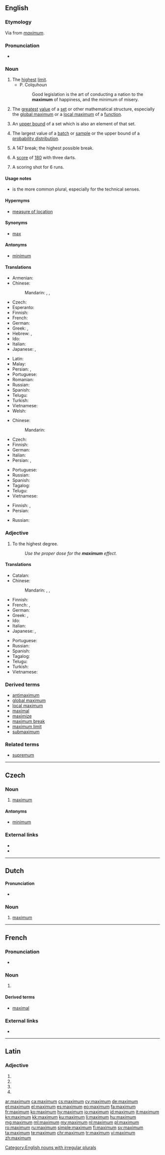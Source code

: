 {{also|Maximum}}
==English==
{{wikipedia}}

===Etymology===
Via {{etyl|fr|en}} from {{etyl|la|en}} ''[[#Latin|maximum]]''.

===Pronunciation===
* {{audio|en-uk-maximum.ogg|Audio (UK)|lang=en}}

===Noun===
{{en-noun|maxima|s}}

# The [[high|highest]] [[limit]].
#* P. Colquhoun
#*: Good legislation is the art of conducting a nation to the '''maximum''' of happiness, and the minimum of misery.
# {{context|mathematics|lang=en}} The [[great]]est [[value]] of a [[set]] or other mathematical structure, especially the [[global maximum]] or a [[local maximum]] of a [[function]].
# {{context|analysis|lang=en}} An [[upper bound]] of a set which is also an element of that set.
# {{context|statistics|lang=en}} The largest value of a [[batch]] or [[sample]] or the upper bound of a [[probability distribution]].
# {{context|colloquial|snooker|lang=en}} A 147 break; the highest possible break.
# {{context|colloquial|darts|lang=en}} A [[score]] of [[180]] with three darts.
# {{context|colloquial|cricket|lang=en}} A scoring shot for 6 runs.

====Usage notes====
* {{m|en|maxima|Maxima}} is the more common plural, especially for the technical senses.

====Hypernyms====
* {{sense|statistics}} [[measure of location]]

====Synonyms====
* [[max]]

====Antonyms====
* [[minimum]]

====Translations====
{{trans-top|highest limit}}
* Armenian: {{t|hy|մաքսիմում|sc=Armn}}
* Chinese:
*: Mandarin: {{t+|cmn|最大|tr=zuìdà|sc=Hani}}, {{t+|cmn|極大|sc=Hani}}, {{t+|cmn|极大|tr=jídà|sc=Hani}}
* Czech: {{t+|cs|maximum|n}}
* Esperanto: {{t|eo|maksimumo}}
* Finnish: {{t+|fi|maksimi}}
* French: {{t+|fr|maximum|m}}
* German: {{t+|de|Maximum|n}}
* Greek: {{t|el|ανώτατο όριο|n}}, {{t+|el|άκρον άωτον|n}}
* Hebrew: {{t|he|מַכְּסִימוּם|m|tr=maximum}}, {{t|he|מֵרַב|m|tr=mēráv}}
* Ido: {{t+|io|maximo}}
* Italian: {{t+|it|massimo|m}}
* Japanese: {{t+|ja|最大|tr=さいだい, saidai|sc=Jpan}}, {{t|ja|極大|tr=きょくだい, kyokudai|sc=Jpan}}
{{trans-mid}}
* Latin: {{t|la|maximum}}
* Malay: {{t|ms|maksimum}}
* Persian: {{t+|fa|بیشینه|tr=bišine|sc=fa-Arab}}, {{t+|fa|ماکسیمم|tr=mâksimom|sc=fa-Arab}}
* Portuguese: {{t+|pt|máximo|m}}
* Romanian: {{t+|ro|maximum}}
* Russian: {{t+|ru|ма́ксимум|m}}
* Spanish: {{t+|es|máximo}}
* Telugu: {{t|te|గరిష్ఠం|tr=garishThaM}}
* Turkish: {{t|tr|en fazla}}
* Vietnamese: {{t-needed|vi}}
* Welsh: {{t+|cy|uchafswm}}
{{trans-bottom}}

{{trans-top|math: greatest value}}
* Chinese:
*: Mandarin: {{t+|cmn|最大值|tr=zuìdàzhí|sc=Hani}}
* Czech: {{t+|cs|maximum|n}}
* Finnish: {{t+|fi|maksimi}}
* German: {{t+|de|Maximum|n}}
* Italian: {{t+|it|massimo|m}}
* Persian: {{t+|fa|بیشینه|tr=bišine|sc=fa-Arab}}, {{t+|fa|ماکسیمم|tr=mâksimom|sc=fa-Arab}}
{{trans-mid}}
* Portuguese: {{t+|pt|máximo|m}}
* Russian: {{t+|ru|ма́ксимум|m}}
* Spanish: {{t+|es|máximo}}
* Tagalog: {{t|tl|higdulan}}
* Telugu: {{t|te|గరిష్ఠం|tr=garishThaM}}
* Vietnamese: {{t|vi|cực trị}}
{{trans-bottom}}

{{trans-top|statistics: largest value of a batch}}
* Finnish: {{t|fi|maksimiarvo}}, {{t|fi|suurin}} {{t+|fi|arvo}}
* Persian: {{t+|fa|ماکسیمم|tr=mâksimom|sc=fa-Arab}}
{{trans-mid}}
* Russian: {{t+|ru|ма́ксимум|m}}
{{trans-bottom}}

===Adjective===
{{en-adj|-}}

# To the highest degree.
#: ''Use the proper dose for the '''maximum''' effect.''

====Translations====
{{trans-top|highest degree}}
* Catalan: {{t|ca|màxim}}
* Chinese:
*: Mandarin: {{t+|cmn|最大|tr=zuìdà|sc=Hani}}, {{t+|cmn|極大|sc=Hani}}, {{t+|cmn|极大|tr=jídà|sc=Hani}}
* Finnish: {{t+|fi|maksimi|alt=maksimi-}}
* French: {{t+|fr|maximum}}, {{t+|fr|maximal}}
* German: {{t+|de|maximal}}
* Greek: {{t+|el|ανώτατος|m}}, {{t+|el|μέγιστος|m}}
* Ido: {{t+|io|maxima}}
* Italian: {{t+|it|massimo|m}}
* Japanese: {{t+|ja|最大|tr=さいだい, saidai|sc=Jpan}}, {{t|ja|極大|tr=きょくだい, kyokudai|sc=Jpan}}
{{trans-mid}}
* Portuguese: {{t+|pt|máximo}}
* Russian: {{t+|ru|максима́льный}}
* Spanish: {{t+|es|máximo}}
* Tagalog: {{t|tl|higdulin}}
* Telugu: {{t|te|గరిష్ఠ|tr=garishTha}}
* Turkish: {{t+|tr|maksimum}}
* Vietnamese: {{t+|vi|tối đa}}
{{trans-bottom}}

===Derived terms===
* [[antimaximum]]
* [[global maximum]]
* [[local maximum]]
* [[maximal]]
* [[maximize]]
* [[maximum break]]
* [[maximum limit]]
* [[submaximum]]

===Related terms===
* [[supremum]]

[[Category:English nouns with irregular plurals]]

----

==Czech==

===Noun===
{{cs-noun|g=n}}

# [[#English|maximum]]

====Antonyms====
* [[minimum]]

===External links===
* {{R:PSJC}}
* {{R:SSJC}}

----

==Dutch==

====Pronunciation====
* {{audio|nl-maximum.ogg|audio|lang=nl}}

===Noun===
{{nl-noun|n|maxima|pl2=maximums|maximumpje}}

# [[#English|maximum]]

----

==French==

===Pronunciation===
* {{audio|Fr-maximum.ogg|Audio|lang=fr}}

===Noun===
{{fr-noun|m|maxima|maximums}}

# {{l|en|maximum}}

====Derived terms====
* [[maximal#French|maximal]]

===External links===
* {{R:TLFi}}

----

==Latin==

===Adjective===
{{la-adj-form|maximum}}

# {{inflection of|maximus||nom|n|s|lang=la}}
# {{inflection of|maximus||acc|m|s|lang=la}}
# {{inflection of|maximus||acc|n|s|lang=la}}
# {{inflection of|maximus||voc|n|s|lang=la}}

[[ar:maximum]]
[[ca:maximum]]
[[cs:maximum]]
[[cy:maximum]]
[[de:maximum]]
[[et:maximum]]
[[el:maximum]]
[[es:maximum]]
[[eo:maximum]]
[[fa:maximum]]
[[fr:maximum]]
[[ko:maximum]]
[[hy:maximum]]
[[io:maximum]]
[[id:maximum]]
[[it:maximum]]
[[kn:maximum]]
[[kk:maximum]]
[[ku:maximum]]
[[li:maximum]]
[[hu:maximum]]
[[mg:maximum]]
[[ml:maximum]]
[[my:maximum]]
[[nl:maximum]]
[[pl:maximum]]
[[ro:maximum]]
[[ru:maximum]]
[[simple:maximum]]
[[fi:maximum]]
[[sv:maximum]]
[[ta:maximum]]
[[te:maximum]]
[[chr:maximum]]
[[tr:maximum]]
[[vi:maximum]]
[[zh:maximum]]